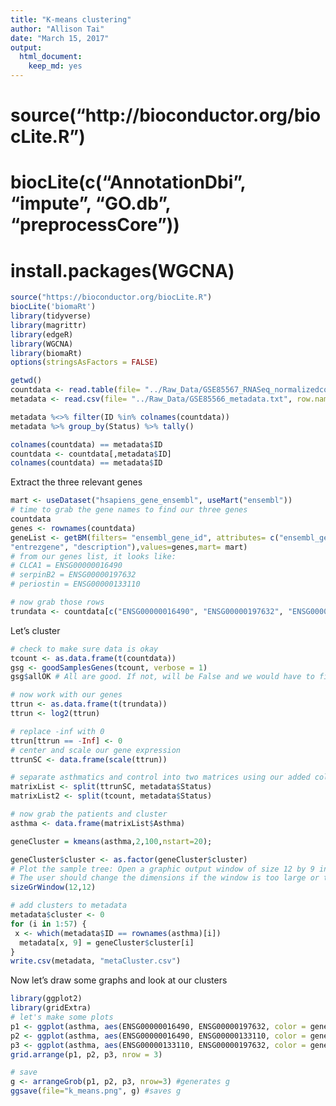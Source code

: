 ---
title: "K-means clustering"
author: "Allison Tai"
date: "March 15, 2017"
output: 
  html_document: 
    keep_md: yes
---
# source("http://bioconductor.org/biocLite.R") 
# biocLite(c("AnnotationDbi", "impute", "GO.db", "preprocessCore"))
# install.packages(WGCNA)

```{r, message=FALSE, warning=FALSE}
source("https://bioconductor.org/biocLite.R")
biocLite('biomaRt')
library(tidyverse)
library(magrittr)
library(edgeR)
library(WGCNA)
library(biomaRt)
options(stringsAsFactors = FALSE)
```

```{r}
getwd()
countdata <- read.table(file= "../Raw_Data/GSE85567_RNASeq_normalizedcounts.txt", check.names = FALSE)
metadata <- read.csv(file= "../Raw_Data/GSE85566_metadata.txt", row.names = 1)

metadata %<>% filter(ID %in% colnames(countdata))
metadata %>% group_by(Status) %>% tally()

colnames(countdata) == metadata$ID
countdata <- countdata[,metadata$ID]
colnames(countdata) == metadata$ID
```

Extract the three relevant genes
```{r}
mart <- useDataset("hsapiens_gene_ensembl", useMart("ensembl"))
# time to grab the gene names to find our three genes
countdata
genes <- rownames(countdata)
geneList <- getBM(filters= "ensembl_gene_id", attributes= c("ensembl_gene_id",
"entrezgene", "description"),values=genes,mart= mart)
# from our genes list, it looks like:
# CLCA1 = ENSG00000016490
# serpinB2 = ENSG00000197632
# periostin = ENSG00000133110

# now grab those rows
trundata <- countdata[c("ENSG00000016490", "ENSG00000197632", "ENSG00000133110"),]
```

Let's cluster
```{r}
# check to make sure data is okay
tcount <- as.data.frame(t(countdata))
gsg <- goodSamplesGenes(tcount, verbose = 1)
gsg$allOK # All are good. If not, will be False and we would have to filter them

# now work with our genes
ttrun <- as.data.frame(t(trundata))
ttrun <- log2(ttrun)

# replace -inf with 0
ttrun[ttrun == -Inf] <- 0
# center and scale our gene expression
ttrunSC <- data.frame(scale(ttrun))

# separate asthmatics and control into two matrices using our added column
matrixList <- split(ttrunSC, metadata$Status)
matrixList2 <- split(tcount, metadata$Status)

# now grab the patients and cluster
asthma <- data.frame(matrixList$Asthma)

geneCluster = kmeans(asthma,2,100,nstart=20);

geneCluster$cluster <- as.factor(geneCluster$cluster)
# Plot the sample tree: Open a graphic output window of size 12 by 9 inches
# The user should change the dimensions if the window is too large or too small.
sizeGrWindow(12,12)

# add clusters to metadata
metadata$cluster <- 0
for (i in 1:57) {
 x <- which(metadata$ID == rownames(asthma)[i])
  metadata[x, 9] = geneCluster$cluster[i]
}
write.csv(metadata, "metaCluster.csv")
```

Now let's draw some graphs and look at our clusters
```{r, eval=FALSE, include=FALSE}
library(ggplot2)
library(gridExtra)
# let's make some plots
p1 <- ggplot(asthma, aes(ENSG00000016490, ENSG00000197632, color = geneCluster$cluster)) + geom_point()
p2 <- ggplot(asthma, aes(ENSG00000016490, ENSG00000133110, color = geneCluster$cluster)) + geom_point()
p3 <- ggplot(asthma, aes(ENSG00000133110, ENSG00000197632, color = geneCluster$cluster)) + geom_point()
grid.arrange(p1, p2, p3, nrow = 3)

# save
g <- arrangeGrob(p1, p2, p3, nrow=3) #generates g
ggsave(file="k_means.png", g) #saves g
```
